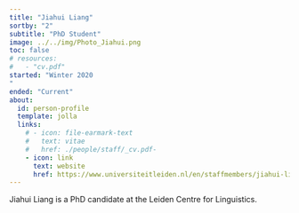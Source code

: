 ```yaml
---
title: "Jiahui Liang"
sortby: "2"
subtitle: "PhD Student"
image: ../../img/Photo_Jiahui.png
toc: false
# resources: 
#   - "cv.pdf"
started: "Winter 2020
"
ended: "Current"
about:
  id: person-profile
  template: jolla
  links:
    # - icon: file-earmark-text
    #   text: vitae
    #   href: ./people/staff/_cv.pdf-
    - icon: link
      text: website
      href: https://www.universiteitleiden.nl/en/staffmembers/jiahui-liang#tab-1
---
```


:::{#person-profile}
:::

Jiahui Liang is a PhD candidate at the Leiden Centre for Linguistics.
